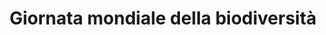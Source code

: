 ---
title: "Giornata mondiale della biodiversità"
description: "Istituita nel 1992, questa giornata ricorda l’importanza della diversità biologica per la sopravvivenza dell’uomo e del pianeta.
I Monti Lepini sono un hotspot di biodiversità, con ambienti che variano dalla macchia mediterranea alle faggete montane. Specie rare, endemiche e protette convivono in questo ecosistema prezioso. Eventi di citizen science, trekking guidati, mappature naturalistiche e incontri con biologi possono aiutare a comprendere quanto sia importante conservare ogni forma di vita.
"
---